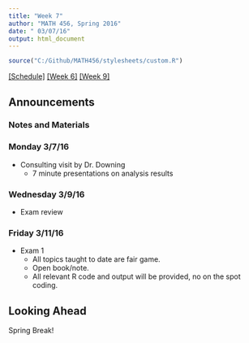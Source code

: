 ```yaml
---
title: "Week 7"
author: "MATH 456, Spring 2016"
date: " 03/07/16"
output: html_document
---
```

```r
source("C:/Github/MATH456/stylesheets/custom.R")
```
[[Schedule]](Schedule.html)  [[Week 6]](wk06.html) [[Week 9]](wk09.html)

## Announcements


### Notes and Materials

### Monday 3/7/16
* Consulting visit by Dr. Downing
    - 7 minute presentations on analysis results


### Wednesday 3/9/16
* Exam review

### Friday 3/11/16

* Exam 1 
    - All topics taught to date are fair game. 
    - Open book/note. 
    - All relevant R code and output will be provided, no on the spot coding. 


## Looking Ahead
Spring Break!


